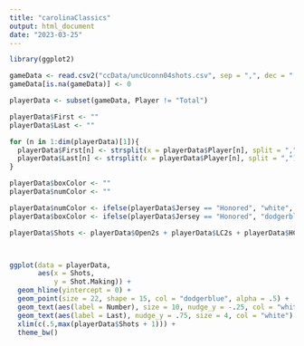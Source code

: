```yaml
---
title: "carolinaClassics"
output: html_document
date: "2023-03-25"
---
```


```r
library(ggplot2)

gameData <- read.csv2("ccData/uncUconn04shots.csv", sep = ",", dec = ".")
gameData[is.na(gameData)] <- 0

playerData <- subset(gameData, Player != "Total")

playerData$First <- ""
playerData$Last <- ""

for (n in 1:dim(playerData)[1]){
  playerData$First[n] <- strsplit(x = playerData$Player[n], split = ",")[[1]][2]
  playerData$Last[n] <- strsplit(x = playerData$Player[n], split = ",")[[1]][1]
}

playerData$boxColor <- ""
playerData$numColor <- ""

playerData$numColor <- ifelse(playerData$Jersey == "Honored", "white", "navy")
playerData$boxColor <- ifelse(playerData$Jersey == "Honored", "dodgerblue", "gray90")
```


```r
playerData$Shots <- playerData$Open2s + playerData$LC2s + playerData$HC2s + playerData$Contested2s + playerData$Open3s + playerData$LC3s + playerData$Contested3s + playerData$HC3s




```




```r



ggplot(data = playerData,
       aes(x = Shots,
           y = Shot.Making)) +
  geom_hline(yintercept = 0) +
  geom_point(size = 22, shape = 15, col = "dodgerblue", alpha = .5) +
  geom_text(aes(label = Number), size = 10, nudge_y = -.25, col = "white") +
  geom_text(aes(label = Last), nudge_y = .75, size = 4, col = "white") +
  xlim(c(.5,max(playerData$Shots + 1))) +
  theme_bw()


```

